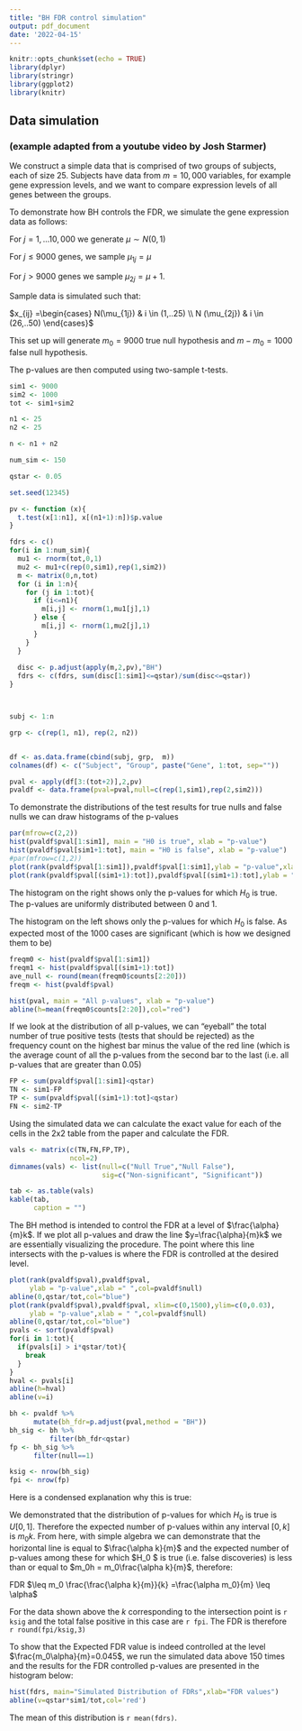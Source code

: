 ---
title: "BH FDR control simulation"
output: pdf_document
date: '2022-04-15'
---

```{r setup, include=FALSE}
knitr::opts_chunk$set(echo = TRUE)
library(dplyr)
library(stringr)
library(ggplot2)
library(knitr)
```

## Data simulation 
### (example adapted from a youtube video by Josh Starmer)

We construct a simple data that is comprised of two groups of subjects, each of size 25. Subjects have data from $m=10,000$ variables, for example gene expression levels, and we want to compare expression levels of all genes between the groups.

To demonstrate how BH controls the FDR, we simulate the gene expression data as follows: 

For $j=1,...10,000$ we generate $\mu \sim N(0,1)$

For $j\leq 9000$ genes, we sample $\mu_{1j}=\mu$

For $j>9000$ genes we sample $\mu_{2j}=\mu+1$.

Sample data is simulated such that:

$x_{ij} =\begin{cases} N(\mu_{1j}) & i \in (1,..25) \\ N (\mu_{2j}) &   i \in (26,..50) \end{cases}$


This set up will generate $m_0=9000$ true null hypothesis and $m-m_0=1000$ false null hypothesis.

The p-values are then computed using two-sample t-tests.


```{r include=FALSE}
sim1 <- 9000
sim2 <- 1000
tot <- sim1+sim2

n1 <- 25
n2 <- 25

n <- n1 + n2

num_sim <- 150

qstar <- 0.05

set.seed(12345)

```


```{r include=FALSE}

pv <- function (x){
  t.test(x[1:n1], x[(n1+1):n])$p.value
}

fdrs <- c()
for(i in 1:num_sim){
  mu1 <- rnorm(tot,0,1)
  mu2 <- mu1+c(rep(0,sim1),rep(1,sim2))
  m <- matrix(0,n,tot)
  for (i in 1:n){
    for (j in 1:tot){
      if (i<=n1){
        m[i,j] <- rnorm(1,mu1[j],1)
      } else {
        m[i,j] <- rnorm(1,mu2[j],1)
      }
    }
  }
  
  disc <- p.adjust(apply(m,2,pv),"BH")
  fdrs <- c(fdrs, sum(disc[1:sim1]<=qstar)/sum(disc<=qstar))
}



subj <- 1:n

grp <- c(rep(1, n1), rep(2, n2))


df <- as.data.frame(cbind(subj, grp,  m))
colnames(df) <- c("Subject", "Group", paste("Gene", 1:tot, sep=""))

pval <- apply(df[3:(tot+2)],2,pv)
pvaldf <- data.frame(pval=pval,null=c(rep(1,sim1),rep(2,sim2)))
```


To demonstrate the distributions of the test results for true nulls and false nulls we can draw histograms of the p-values 

```{r echo=FALSE}
par(mfrow=c(2,2))
hist(pvaldf$pval[1:sim1], main = "H0 is true", xlab = "p-value")
hist(pvaldf$pval[sim1+1:tot], main = "H0 is false", xlab = "p-value")
#par(mfrow=c(1,2))
plot(rank(pvaldf$pval[1:sim1]),pvaldf$pval[1:sim1],ylab = "p-value",xlab =" ")
plot(rank(pvaldf$pval[(sim1+1):tot]),pvaldf$pval[(sim1+1):tot],ylab = "p-value",xlab =" ")

```

The histogram on the right shows only the p-values for which $H_0$ is true.
The p-values are uniformly distributed between 0 and 1.

The histogram on the left shows only the p-values for which $H_0$ is false. As expected most of the 1000 cases are significant (which is how we designed them to be)

```{r include=FALSE}
freqm0 <- hist(pvaldf$pval[1:sim1])
freqm1 <- hist(pvaldf$pval[(sim1+1):tot])
ave_null <- round(mean(freqm0$counts[2:20]))
freqm <- hist(pvaldf$pval)
```

```{r echo=FALSE}
hist(pval, main = "All p-values", xlab = "p-value")
abline(h=mean(freqm0$counts[2:20]),col="red")
```

If we look at the distribution of all p-values, we can "eyeball" the total number of true positive tests (tests that should be rejected) as the frequency count on the highest bar minus the value of the red line (which is the average count of all the p-values from the second bar to the last (i.e. all p-values that are greater than 0.05)


```{r include=FALSE}
FP <- sum(pvaldf$pval[1:sim1]<qstar)
TN <- sim1-FP
TP <- sum(pvaldf$pval[(sim1+1):tot]<qstar)
FN <- sim2-TP
```

Using the simulated data we can calculate the exact value for each of the cells in the 2x2 table from the paper and calculate the FDR.

```{r echo=FALSE}
vals <- matrix(c(TN,FN,FP,TP),
               ncol=2)
dimnames(vals) <- list(null=c("Null True","Null False"),
                       sig=c("Non-significant", "Significant"))

tab <- as.table(vals) 
kable(tab,
      caption = "")
```


The BH method is intended to control the FDR at a level of $\frac{\alpha}{m}k$.
If we plot all p-values and draw the line $y=\frac{\alpha}{m}k$ we are essentially visualizing the procedure. The point where this line intersects with the p-values is where the FDR is controlled at the desired level. 


```{r echo=FALSE}
plot(rank(pvaldf$pval),pvaldf$pval,
     ylab = "p-value",xlab =" ",col=pvaldf$null)
abline(0,qstar/tot,col="blue")
plot(rank(pvaldf$pval),pvaldf$pval, xlim=c(0,1500),ylim=c(0,0.03),
     ylab = "p-value",xlab = " ",col=pvaldf$null)
abline(0,qstar/tot,col="blue")
pvals <- sort(pvaldf$pval)
for(i in 1:tot){
  if(pvals[i] > i*qstar/tot){
    break
  }  
}
hval <- pvals[i]
abline(h=hval)
abline(v=i)
```


```{r include=FALSE}

bh <- pvaldf %>%
      mutate(bh_fdr=p.adjust(pval,method = "BH"))
bh_sig <- bh %>% 
          filter(bh_fdr<qstar)
fp <- bh_sig %>% 
      filter(null==1)

ksig <- nrow(bh_sig)
fpi <- nrow(fp)

```

Here is a condensed explanation why this is true:

We demonstrated that the distribution of p-values for which $H_0$ is true is $U[0,1]$. Therefore the expected number of p-values within any interval $[0,k]$ is $m_0k$. From here, with simple algebra we can demonstrate that the horizontal line is equal to $\frac{\alpha k}{m}$ and the expected number of p-values among these for which $H_0 $ is true (i.e. false discoveries) is less than or equal to $m_0h = m_0\frac{\alpha k}{m}$, therefore:

FDR $\leq m_0 \frac{\frac{\alpha k}{m}}{k} =\frac{\alpha m_0}{m} \leq \alpha$

For the data shown above the $k$ corresponding to the intersection point is `r ksig` and the total false positive in this case are `r fpi`. The FDR is therefore `r round(fpi/ksig,3)`


To show that the Expected FDR value is indeed controlled at the level $\frac{m_0\alpha}{m}=0.045$, we run the simulated data above 150 times and the results for the FDR controlled p-values are presented in the histogram below:


```{r echo=FALSE}
hist(fdrs, main="Simulated Distribution of FDRs",xlab="FDR values")
abline(v=qstar*sim1/tot,col='red')
```


The mean of this distribution is `r mean(fdrs)`.




